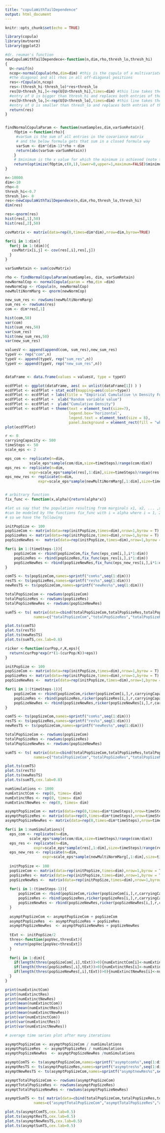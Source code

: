 ```yaml
---
title: "copulaWithTailDependence"
output: html_document
---
```


```r
knitr::opts_chunk$set(echo = TRUE)
```
```r
library(copula)
library(mvtnorm)
library(ggplot2)
```

```r
#dr. reuman's function
newCopulaWithTailDependece<-function(n,dim,rho,thresh_lo,thresh_hi)
{
  U<-runif(n)
  ncop<-normalCopula(rho,dim=dim) #this is the copula of a multivariate normal with covariance matrix having 1s on
  #the diagonal and all rhos in all off-diagonal positions
  res<-rCopula(n,ncop)
  res<-(thresh_hi-thresh_lo)*res+thresh_lo
  res[U>thresh_hi,]<-rep(U[U>thresh_hi],times=dim) #this line takes the rows of res for which the corresponding
  #entry of U is bigger than thresh_hi and replaces both entries of those rows by the corresponding value of U
  res[U<thresh_lo,]<-rep(U[U<thresh_lo],times=dim) #this line takes the rows of res for which the corresponding
  #entry of U is smaller than thresh_lo and replaces both entries of those rows by the corresponding value of U
  return(res)
}


findNormalCopulaParam <- function(numSamples,dim,varSumRetain){
    fOptim <-function(rho){
     #varSum is the sum of all entries in the covariance matrix 
     # and the below formula gets that sum in a closed formula way
     varSum <- dim*(dim-1)*rho + dim
     return(abs(varSum-varSumRetain))
    }
    # $minimum is the x value for which the minimum is achieved (note that optimize returns a list) 
    return(optimize(fOptim,c(0,1),lower=0,upper=1,maximum=FALSE)$minimum)
}
```

```r
n<-10000
dim<-10 
rho<-0
thresh_hi<-0.7
thresh_lo<- 0
res<-newCopulaWithTailDependece(n,dim,rho,thresh_lo,thresh_hi)
dim(res)

res<-qnorm(res)
hist(res[,1],50)
hist(res[,2],50)
```

```r
covMatrix <- matrix(data=rep(0,times=dim*dim),nrow=dim,byrow=TRUE)

for(i in 1:dim){
  for(j in 1:(dim)){
   covMatrix[i,j] <- cov(res[,i],res[,j])
  }
}

varSumRetain <- sum(covMatrix)
```

```r
rho <- findNormalCopulaParam(numSamples, dim, varSumRetain)
newNormalCop <- normalCopula(param = rho,dim =dim)
newNormCop <- rCopula(n, newNormalCop)
newMultiNormMarg <- qnorm(newNormCop)

new_sum_res <- rowSums(newMultiNormMarg)
sum_res <- rowSums(res)
com <- dim*res[,1]

hist(com,50)
var(com)
hist(sum_res,50)
var(sum_res)
hist(new_sum_res,50)
var(new_sum_res)
```

```r
valuesV <- append(append(com, sum_res),new_sum_res)
typeV <- rep("com",n)
typeV <- append(typeV, rep("sum_res",n))
typeV <- append(typeV, rep("new_sum_res",n))


dataFrame <- data.frame(values = valuesV, type = typeV)

ecdfPlot <- ggplot(dataFrame, aes( x= unlist(dataFrame[1]) ) )
ecdfPlot <- ecdfPlot + stat_ecdf(mapping=aes(color=type))
ecdfPlot <- ecdfPlot + labs(title = "Empirical Cumulative \n Density Function")
ecdfPlot <- ecdfPlot +  xlab("Random variable value")
ecdfPlot <- ecdfPlot +  ylab("Cumulative Density")
ecdfPlot <- ecdfPlot + theme(text = element_text(size=7),
                             legend.box='horizontal',
                             legend.text = element_text(size = 8),
                             panel.background = element_rect(fill = "white")) + scale_colour_brewer(palette = "Set1")
plot(ecdfPlot)
```

```r
r <- 0 
carryingCapacity <- 500
timeSteps <- 50
scale_eps <- 2

eps_com <- replicate(n=dim,
           scale_eps*sample(com/dim,size=timeSteps)/range(com/dim))
eps_res <- replicate(n=dim,
           expr=scale_eps*sample(res[,1:dim],size=timeSteps)/range(res[,1:dim]))
eps_new_res <- replicate(n=dim,
               expr=scale_eps*sample(newMultiNormMarg[,1:dim],size=timeSteps)/range(newMultiNormMarg[,1:dim]))

```

```r

```

```r
# arbitrary function
fix_func <- function(x,alpha){return(alpha*x)} 

#let us say that the population resulting from marginals x1, x2, ... ,xn 
#can be modeled by the functions fix_func with i = alpha where i = 1, 2, ... n
# so we have the following

initPopSize <- 100
popSizeCom <- matrix(data=rep(initPopSize,times=dim),nrow=1,byrow = T)
popSizeRes <- matrix(data=rep(initPopSize,times=dim),nrow=1,byrow = T)
popSizeNewRes <-  matrix(data=rep(initPopSize,times=dim),nrow=1,byrow = T)

for(i in 1:(timeSteps-1)){
    popSizeCom <- rbind(popSizeCom,fix_func(eps_com[i,],i*1:dim))
    popSizeRes <- rbind(popSizeRes,fix_func(eps_res[i,],i*1:dim))
    popSizeNewRes <- rbind(popSizeNewRes,fix_func(eps_new_res[i,],i*1:dim))
}
```

```r
comTS <- ts(popSizeCom,names=sprintf("com%s",seq(1:dim)))
resTS <- ts(popSizeRes,names=sprintf("res%s",seq(1:dim)))
newResTS <- ts(popSizeCom,names=sprintf("newRes%s",seq(1:dim)))

totalPopSizeCom <- rowSums(popSizeCom)
totalPopSizeRes <- rowSums(popSizeRes)
totalPopSizeNewRes <- rowSums(popSizeNewRes)

sumTS <- ts( matrix(data=cbind(totalPopSizeCom,totalPopSizeRes,totalPopSizeNewRes),ncol=3),
             names=c("totalPopSizeCom","totalPopSizeRes","totalPopSizeNewRes"))

plot.ts(comTS)
plot.ts(resTS)
plot.ts(newResTS)
plot.ts(sumTS,cex.lab=0.8)
```

```r
ricker <-function(curPop,r,K,eps){
  return(curPop*exp(r*(1-(curPop/K))+eps))
}

initPopSize <- 100
popSizeCom <- matrix(data=rep(initPopSize,times=dim),nrow=1,byrow = T)
popSizeRes <- matrix(data=rep(initPopSize,times=dim),nrow=1,byrow = T)
popSizeNewRes <-  matrix(data=rep(initPopSize,times=dim),nrow=1,byrow = T)

for(i in 1:(timeSteps-1)){
    popSizeCom <- rbind(popSizeCom,ricker(popSizeCom[i,],r,carryingCapacity,eps_com[i,]))
    popSizeRes <- rbind(popSizeRes,ricker(popSizeRes[i,],r,carryingCapacity,eps_res[i,]))
    popSizeNewRes <- rbind(popSizeNewRes,ricker(popSizeNewRes[i,],r,carryingCapacity,eps_new_res[i,]))
}
```

```r
comTS <- ts(popSizeCom,names=sprintf("com%s",seq(1:dim)))
resTS <- ts(popSizeRes,names=sprintf("res%s",seq(1:dim)))
newResTS <- ts(popSizeCom,names=sprintf("newRes%s",seq(1:dim)))

totalPopSizeCom <- rowSums(popSizeCom)
totalPopSizeRes <- rowSums(popSizeRes)
totalPopSizeNewRes <- rowSums(popSizeNewRes)

sumTS <- ts( matrix(data=cbind(totalPopSizeCom,totalPopSizeRes,totalPopSizeNewRes),ncol=3),
             names=c("totalPopSizeCom","totalPopSizeRes","totalPopSizeNewRes"))

plot.ts(comTS)
plot.ts(resTS)
plot.ts(newResTS)
plot.ts(sumTS,cex.lab=0.8)
```

```r
numSimulations <- 1000
numExtinctCom <- rep(0, times= dim)
numExtinctRes <- rep(0, times= dim)
numExtinctNewRes <- rep(0, times= dim)

asymptPopSizeCom <- matrix(data=rep(0,times=dim*timeSteps),nrow=timeSteps)
asymptPopSizeRes <- matrix(data=rep(0,times=dim*timeSteps),nrow=timeSteps)
asymptPopSizeNewRes <- matrix(data=rep(0,times=dim*timeSteps),nrow=timeSteps)

for(i in 1:numSimulations){
  eps_com <- replicate(n=dim,
           scale_eps*sample(com/dim,size=timeSteps)/range(com/dim))
  eps_res <- replicate(n=dim,
             expr=scale_eps*sample(res[,1:dim],size=timeSteps)/range(res[,1:dim]))
  eps_new_res <- replicate(n=dim,
                 expr=scale_eps*sample(newMultiNormMarg[,1:dim],size=timeSteps)/range(newMultiNormMarg[,1:dim]))
   
  initPopSize <- 100
  popSizeCom <- matrix(data=rep(initPopSize,times=dim),nrow=1,byrow = T)
  popSizeRes <- matrix(data=rep(initPopSize,times=dim),nrow=1,byrow = T)
  popSizeNewRes <-  matrix(data=rep(initPopSize,times=dim),nrow=1,byrow = T)
  
  for(i in 1:(timeSteps-1)){
      popSizeCom <- rbind(popSizeCom,ricker(popSizeCom[i,],r,carryingCapacity,eps_com[i,]))
      popSizeRes <- rbind(popSizeRes,ricker(popSizeRes[i,],r,carryingCapacity,eps_res[i,]))
      popSizeNewRes <- rbind(popSizeNewRes,ricker(popSizeNewRes[i,],r,carryingCapacity,eps_new_res[i,]))
  }  
  
  asymptPopSizeCom <- asymptPopSizeCom + popSizeCom
  asymptPopSizeRes  <- asymptPopSizeRes + popSizeRes
  asymptPopSizeNewRes  <- asymptPopSizeNewRes + popSizeNewRes
  
  tExt <- initPopSize/2 
  thres<-function(popVec,thresExt){
    return(popVec[popVec<thresExt])
  }
    
  for(i in 1:dim){
    if(length(thres(popSizeCom[,i],tExt))>0){numExtinctCom[i]<-numExtinctCom[i]+1}
    if(length(thres(popSizeRes[,i],tExt))>0){numExtinctRes[i]<-numExtinctRes[i]+1}
    if(length(thres(popSizeNewRes[,i],tExt))>0){numExtinctNewRes[i]<-numExtinctNewRes[i]+1}
  }
}

print(numExtinctCom)
print(numExtinctRes)
print(numExtinctNewRes)
print(mean(numExtinctCom))
print(mean(numExtinctRes))
print(mean(numExtinctNewRes))
print(var(numExtinctCom))
print(var(numExtinctRes))
print(var(numExtinctNewRes))
```

```r
# average time series plot after many iterations

asymptPopSizeCom <- asymptPopSizeCom / numSimulations
asymptPopSizeRes  <- asymptPopSizeRes / numSimulations 
asymptPopSizeNewRes  <- asymptPopSizeNewRes /numSimulations 

asymptComTS <- ts(asymptPopSizeCom,names=sprintf("asymptcom%s",seq(1:dim)))
asymptResTS <- ts(asymptPopSizeRes,names=sprintf("asymptres%s",seq(1:dim)))
asymptNewResTS <- ts(asymptPopSizeCom,names=sprintf("asymptnewRes%s",seq(1:dim)))

asymptTotalPopSizeCom <- rowSums(asymptPopSizeCom)
asymptTotalPopSizeRes <- rowSums(asymptPopSizeRes)
asymptTotalPopSizeNewRes <- rowSums(asymptPopSizeNewRes)

asymptSumTS <- ts( matrix(data=cbind(totalPopSizeCom,totalPopSizeRes,totalPopSizeNewRes),ncol=3),
             names=c("asymptTotalPopSizeCom","asymptTotalPopSizeRes","asymptTotalPopSizeNewRes"))

plot.ts(asymptComTS,cex.lab=0.5)
plot.ts(asymptResTS,cex.lab=0.5)
plot.ts(asymptNewResTS,cex.lab=0.5)
plot.ts(asymptSumTS,cex.lab=0.5)
```

